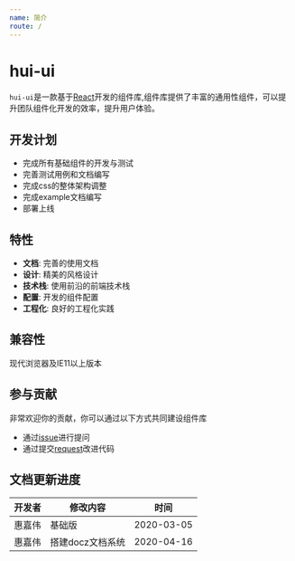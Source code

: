 ```yaml
---
name: 简介
route: /
---
```


# hui-ui

`hui-ui`是一款基于[React](https://reactjs.org/)开发的组件库,组件库提供了丰富的通用性组件，可以提升团队组件化开发的效率，提升用户体验。

## 开发计划

- 完成所有基础组件的开发与测试
- 完善测试用例和文档编写
- 完成css的整体架构调整
- 完成example文档编写
- 部署上线

## 特性

- **文档**: 完善的使用文档
- **设计**: 精美的风格设计
- **技术栈**: 使用前沿的前端技术栈
- **配置**:  开发的组件配置
- **工程化**: 良好的工程化实践

## 兼容性
现代浏览器及IE11以上版本

## 参与贡献
非常欢迎你的贡献，你可以通过以下方式共同建设组件库

- 通过[issue](https://github.com/hellojackhui/hui-ui/issues)进行提问
- 通过提交[request](https://github.com/hellojackhui/hui-ui/pulls)改进代码

## 文档更新进度

开发者|修改内容|时间
---|----|----
惠嘉伟|基础版|2020-03-05
惠嘉伟|搭建docz文档系统|2020-04-16

